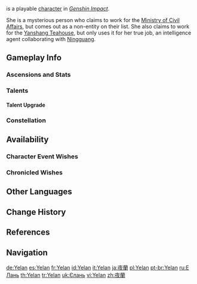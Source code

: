 {{CharacterTabs}}
{{About|the playable character|the [[Genius Invokation TCG]] Character Card|Yelan (Character Card)}}
{{Character Infobox
|image            = <gallery>
Yelan Card.png|Card
Character Yelan Full Wish.png|Wish
Character Yelan Game.png|In-Game
</gallery>
|type             = Playable 

<!--Playable Character Information-->
|quality          = 5
|weapon           = Bow
|element          = Hydro
|name             = Yelan 

<!--Character Information-->
|birthday         = April 20th
|constellation    = Umbrabilis Orchis
|region           = Liyue
|affiliation      = Yanshang Teahouse
|affiliation2     = Ministry of Civil Affairs
|dish             = Dew-Dipped Shrimp
|namecard         = Yelan: Throw
|obtain           =
* [[Discerner of Enigmas|Event Wish &mdash; Discerner of Enigmas]]
|obtainType       = Event-Exclusive
|event_name       = Discerner of Enigmas
|releaseDate      = 2022-05-31
|relative         = Boyang
|relativeNote     = ancestor
|relative2        = Rongzhao
|relativeNote2    = ancestor

<!--Titles-->
|title            = Valley Orchid
|title2           = A mysterious person who claims to work for the Ministry of Civil Affairs

<!--Voice Actors-->
|voiceEN          = {{w|Laura Post}}<ref name="EN/JP VA">Twitter: [https://twitter.com/GenshinImpact/status/1529313809914945539 EN & JP VA Announcement]</ref>
|voiceCN          = [https://zh.moegirl.org.cn/徐慧 Xu Hui ({{zh|徐慧}})]<ref>Bilibili: [https://www.bilibili.com/video/BV1zB4y197Ru {{zh|夜兰角色PV}}] (Yelan Character PV)</ref>
|voiceJP          = {{w|Aya Endō|Endou Aya ({{ja|遠藤 綾}})}}<ref name="EN/JP VA" />
|voiceKR          = {{w|ko:민아 (성우)|Min-a ({{ko|민아}})}}<ref>YouTube: [https://youtu.be/2OsVf-FZR-I Korean Version 2.7 Special Program]</ref>
}}
{{Lang|'''Yelan'''|zh=夜兰|zh_rm=Yèlán}} is a playable {{Hydro}} [[character]] in ''[[Genshin Impact]]''.

She is a mysterious person who claims to work for the [[Ministry of Civil Affairs]], but comes out as a non-entity on their list. She also claims to work for the [[Yanshang Teahouse]], but only uses it for her true job, an intelligence agent collaborating with [[Ningguang]].

==Gameplay Info==
===Ascensions and Stats===
{{Character Ascensions and Stats}}

===Talents===
{{Talent Table}}

====Talent Upgrade====
{{Talent Upgrade}}

===Constellation===
{{Constellation Table}}

==Availability==
===Character Event Wishes===
{{Featured}}
===Chronicled Wishes===
{{Featured|chronicled=1}}

==Other Languages==
{{Other Languages|default_hidden = 1
|en      = Yelan
|zhs     = 夜兰
|zhs_rm  = Yèlán
|zht     = 夜蘭
|zht_rm  = Yèlán
|ja      = {{Rubi|夜蘭|イェラン}}
|ja_rm   = Yeran
|ko      = 야란
|es      = Yelan
|fr      = Yelan
|ru      = Е Лань
|th      = Yelan
|vi      = Yelan
|de      = Yelan
|id      = Yelan
|pt      = Yelan
|tr      = Yelan
|it      = Yelan
}}

==Change History==
{{Change History|2.7|introduced=2.6}}

==References==
{{Reflist|2}}

==Navigation==
{{Character Navbox|playable}}

[[de:Yelan]]
[[es:Yelan]]
[[fr:Yelan]]
[[id:Yelan]]
[[it:Yelan]]
[[ja:夜蘭]]
[[pl:Yelan]]
[[pt-br:Yelan]]
[[ru:Е Лань]]
[[th:Yelan]]
[[tr:Yelan]]
[[uk:Єлань]]
[[vi:Yelan]]
[[zh:夜蘭]]
